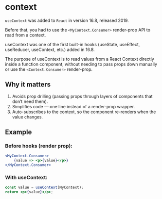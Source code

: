 # context

`useContext` was added to `React` in version 16.8, released 2019.

Before that, you had to use the `<MyContext.Consumer>` render-prop API to read from a context.

useContext was one of the first built-in hooks (useState, useEffect, useReducer, useContext, etc.) added in 16.8.

The purpose of useContext is to read values from a React Context directly inside a function component,
without needing to pass props down manually or use the `<Context.Consumer>` render-prop.

## Why it matters

1. Avoids prop drilling (passing props through layers of components that don’t need them).
2. Simplifies code — one line instead of a render-prop wrapper.
3. Auto-subscribes to the context, so the component re-renders when the value changes.

## Example

### Before hooks (render prop):
```jsx
<MyContext.Consumer>
    {value => <p>{value}</p>}
</MyContext.Consumer>
```

### With useContext:
```jsx
const value = useContext(MyContext);
return <p>{value}</p>;
```